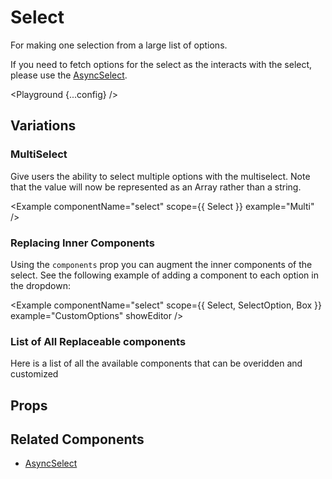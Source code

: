 
# Select

For making one selection from a large list of options.

If you need to fetch options for the select as the interacts with the select, please use the [AsyncSelect](/async-select).

<Playground {...config} />

## Variations

### MultiSelect

Give users the ability to select multiple options with the multiselect. Note that the value will now be represented as an Array rather than a string.

<Example componentName="select" scope={{ Select }} example="Multi" />

### Replacing Inner Components

Using the `components` prop you can augment the inner components of the select. See the following example of adding a component to each option in the dropdown:

<Example
  componentName="select"
  scope={{ Select, SelectOption, Box }}
  example="CustomOptions"
  showEditor
/>

### List of All Replaceable components

Here is a list of all the available components that can be overidden and customized

<Table
  columns={[
    { label: "Object Key", dataKey: "keyName" },
    { label: "Component Name", dataKey: "import" },
    { label: "Description", dataKey: "description" },
  ]}
  rows={[
    {
      keyName: "Option",
      import: "SelectOption",
      description: "Individual options in the select's dropdown",
    },
    {
      keyName: "Control",
      import: "Control",
      description: "Wraps the select field",
    },
    {
      keyName: "MultiValue",
      import: "SelectMultiValue",
      description: "The selected options in a muliselect select",
    },
    {
      keyName: "ClearIndicator",
      import: "SelectClearIndicator",
      description: "The clear button in the multiselect",
    },
    {
      keyName: "SelectContainer",
      import: "SelectContainer",
      description: "The wrapper around the whole field and dropdown",
    },
    {
      keyName: "Menu",
      import: "SelectMenu",
      description: "The wrapper around the dropdown options",
    },
    {
      keyName: "Input",
      import: "SelectInput",
      description: "The typeable input in the select",
    },
  ]}
/>

## Props

<PropsTable propsConfig={config.props} />

## Related Components

- [AsyncSelect](/components/async-select)
